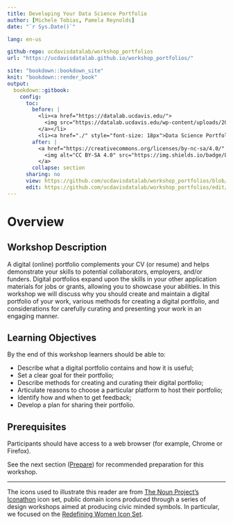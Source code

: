```yaml
---
title: Developing Your Data Science Portfolio
author: [Michele Tobias, Pamela Reynolds]
date: "`r Sys.Date()`"

lang: en-us

github-repo: ucdavisdatalab/workshop_portfolios
url: "https://ucdavisdatalab.github.io/workshop_portfolios/"

site: "bookdown::bookdown_site"
knit: "bookdown::render_book"
output:
  bookdown::gitbook:
    config:
      toc:
        before: |
          <li><a href="https://datalab.ucdavis.edu/">
            <img src="https://datalab.ucdavis.edu/wp-content/uploads/2019/07/datalab-logo-full-color-rgb-1.png" style="height: 100%; width: 100%; object-fit: contain" />
          </a></li>
          <li><a href="./" style="font-size: 18px">Data Science Portfolio</a></li>
        after: |
          <a href="https://creativecommons.org/licenses/by-nc-sa/4.0/" target="_blank">
            <img alt="CC BY-SA 4.0" src="https://img.shields.io/badge/License-CC%20BY--NC--SA%204.0-lightgrey.svg" style="float: right; padding-right: 10px;" />
          </a>
        collapse: section
      sharing: no
      view: https://github.com/ucdavisdatalab/workshop_portfolios/blob/master/%s
      edit: https://github.com/ucdavisdatalab/workshop_portfolios/edit/master/%s
---
```


# Overview {-}

## Workshop Description

A digital (online) portfolio complements your CV (or resume) and helps demonstrate your skills to potential collaborators, employers, and/or funders. Digital portfolios expand upon the skills in your other application materials for jobs or grants, allowing you to showcase your abilities. In this workshop we will discuss why you should create and maintain a digital portfolio of your work, various methods for creating a digital portfolio, and considerations for carefully curating and presenting your work in an engaging manner.	

## Learning Objectives

By the end of this workshop learners should be able to:

* Describe what a digital portfolio contains and how it is useful;
* Set a clear goal for their portfolio;
* Describe methods for creating and curating their digital portfolio;
* Articulate reasons to choose a particular platform to host their portfolio;
* Identify how and when to get feedback;
* Develop a plan for sharing their portfolio.


## Prerequisites

Participants should have access to a web browser (for example, Chrome or Firefox).

See the next section ([Prepare](https://ucdavisdatalab.github.io/workshop_portfolios/prepare.html)) for recommended preparation for this workshop.

---

The icons used to illustrate this reader are from [The Noun Project's Iconathon](https://thenounproject.com/iconathon/) icon set, public domain icons produced through a series of design workshops aimed at producing civic minded symbols. In particular, we focused on the [Redefining Women Icon Set](https://thenounproject.com/browse/collection-icon/redefining-women-95921).
